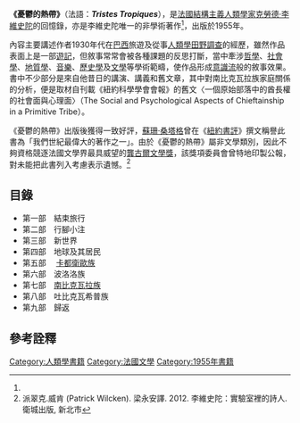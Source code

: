 '''《憂鬱的熱帶》'''（法語：'''''Tristes Tropiques'''''），是[[法國|法國]][[結構主義|結構主義]][[人類學家|人類學家]][[克勞德·李維史陀|克勞德·李維史陀]]的回憶錄，亦是李維史陀唯一的非學術著作<ref name="patrick"/>{{rp|26}}，出版於1955年。

內容主要講述作者1930年代在[[巴西|巴西]]旅遊及從事[[人類學|人類學]][[田野調查|田野調查]]的經歷，雖然作品表面上是一部[[遊記|遊記]]，但敘事常常會被各種課題的反思打斷，當中牽涉[[哲學|哲學]]、[[社會學|社會學]]、[[地質學|地質學]]、[[音樂|音樂]]、[[歷史學|歷史學]]及[[文學|文學]]等學術範疇，使作品形成[[意識流|意識流]]般的敘事效果。書中不少部分是來自他昔日的講演、講義和舊文章，其中對南比克瓦拉族家庭關係的分析，便是取材自刊載《紐約科學學會會報》的舊文〈一個原始部落中的酋長權的社會面與心理面〉（The Social and Psychological Aspects of Chieftainship in a Primitive Tribe）。

《憂鬱的熱帶》出版後獲得一致好評，[[蘇珊·桑塔格|蘇珊·桑塔格]]曾在《[[紐約書評|紐約書評]]》撰文稱譽此書為「我們世紀最偉大的著作之一」。由於《憂鬱的熱帶》屬非文學類別，因此不夠資格競逐法國文學界最具威望的[[龔古爾文學獎|龔古爾文學獎]]，該獎項委員會曾特地印製公報，對未能把此書列入考慮表示遺憾。<ref name="patrick">派翠克.威肯 (Patrick Wilcken). 梁永安譯. 2012. 李維史陀：實驗室裡的詩人. 衛城出版, 新北市</ref>{{rp|237-238}}

==目錄==
*第一部　結束旅行 
*第二部　行腳小注 
*第三部　新世界 
*第四部　地球及其居民 
*第五部　 [[卡都維歐族|卡都衛歐族]]
*第六部　波洛洛族 
*第七部　[[南比夸拉族|南比克瓦拉族]]
*第八部　吐比克瓦希普族 
*第九部　歸返

==參考詮釋==
{{reflist}}

[[Category:人類學書籍|Category:人類學書籍]]
[[Category:法國文學|Category:法國文學]]
[[Category:1955年書籍|Category:1955年書籍]]